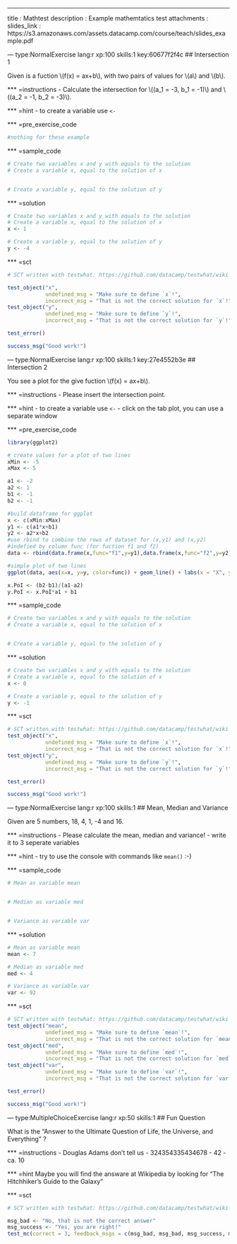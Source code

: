---
title       : Mathtest
description : Example mathemtatics test
attachments :
  slides_link : https://s3.amazonaws.com/assets.datacamp.com/course/teach/slides_example.pdf

--- type:NormalExercise lang:r xp:100 skills:1 key:60677f2f4c
## Intersection 1

Given is a fuction \\(f(x) = ax+b\\), with two pairs of values for \\(a\\) and \\(b\\).

*** =instructions
- Calculate the intersection for \\((a_1 = -3, b_1 = -1)\\) and \\((a_2 = -1, b_2 = -3)\\).

*** =hint
- to create a variable use `<-`

*** =pre_exercise_code
```r
#nothing for these example
```

*** =sample_code
```r
# Create two variables x and y with equals to the solution
# Create a variable x, equal to the solution of x


# Create a variable y, equal to the solution of y

```

*** =solution
```r
# Create two variables x and y with equals to the solution
# Create a variable x, equal to the solution of x
x <- 1

# Create a variable y, equal to the solution of y
y <- -4

```

*** =sct
```r
# SCT written with testwhat: https://github.com/datacamp/testwhat/wiki

test_object("x",
            undefined_msg = "Make sure to define `x`!",
            incorrect_msg = "That is not the correct solution for `x`!")
test_object("y",
            undefined_msg = "Make sure to define `y`!",
            incorrect_msg = "That is not the correct solution for `y`!")

test_error()

success_msg("Good work!")
```

--- type:NormalExercise lang:r xp:100 skills:1 key:27e4552b3e
## Intersection 2
 
You see a plot for the give fuction \\(f(x) = ax+b\\).

*** =instructions
- Please insert the intersection point.

*** =hint
- to create a variable use `<-`
- click on the tab plot, you can use a separate window

*** =pre_exercise_code
```r
library(ggplot2)

# create values for a plot of two lines
xMin <- -5
xMax <- 5

a1 <- -2
a2 <- 1
b1 <- -1
b2 <- -1

#build dataframe for ggplot
x <- c(xMin:xMax)
y1 <- c(a1*x+b1)
y2 <- a2*x+b2
#use rbind to combine the rows of dataset for (x,y1) and (x,y2)
#indefied by column func (for fuction f1 and f2)
data <- rbind(data.frame(x,func="f1",y=y1),data.frame(x,func="f2",y=y2))

#simple plot of two lines
ggplot(data, aes(x=x, y=y, color=func)) + geom_line() + labs(x = "X", y = "Y")

x.PoI <- (b2-b1)/(a1-a2)
y.PoI <- x.PoI*a1 + b1
```

*** =sample_code
```r
# Create two variables x and y with equals to the solution
# Create a variable x, equal to the solution of x


# Create a variable y, equal to the solution of y

```


*** =solution
```r
# Create two variables x and y with equals to the solution
# Create a variable x, equal to the solution of x
x <- 0

# Create a variable y, equal to the solution of y
y <- -1

```

*** =sct
```r
# SCT written with testwhat: https://github.com/datacamp/testwhat/wiki
test_object("x",
            undefined_msg = "Make sure to define `x`!",
            incorrect_msg = "That is not the correct solution for `x`!")
test_object("y",
            undefined_msg = "Make sure to define `y`!",
            incorrect_msg = "That is not the correct solution for `y`!")

test_error()

success_msg("Good work!")
```

--- type:NormalExercise lang:r xp:100 skills:1
## Mean, Median and Variance
 
Given are 5 numbers, 18, 4, 1, -4 and 16.

*** =instructions
- Please calculate the mean, median and variance!
- write it to 3 seperate variables

*** =hint
- try to use the console with commands like `mean()` :-)

*** =sample_code
```r
# Mean as variable mean


# Median as variable med


# Variance as variable var


```


*** =solution
```r
# Mean as variable mean
mean <- 7

# Median as variable med
med <- 4

# Variance as variable var
var <- 92

```

*** =sct
```r
# SCT written with testwhat: https://github.com/datacamp/testwhat/wiki
test_object("mean",
            undefined_msg = "Make sure to define `mean`!",
            incorrect_msg = "That is not the correct solution for `mean`!")
test_object("med",
            undefined_msg = "Make sure to define `med`!",
            incorrect_msg = "That is not the correct solution for `med`!")
test_object("var",
            undefined_msg = "Make sure to define `var`!",
            incorrect_msg = "That is not the correct solution for `var`!")

test_error()

success_msg("Good work!")
```

--- type:MultipleChoiceExercise lang:r xp:50 skills:1
## Fun Question

What is the "Answer to the Ultimate Question of Life, the Universe, and Everything" ?


*** =instructions
- Douglas Adams don't tell us
- 324354335434678
- 42
- ca. 10

*** =hint
Maybe you will find the answare at Wikipedia by looking for "The Hitchhiker's Guide to the Galaxy"

*** =sct
```r
# SCT written with testwhat: https://github.com/datacamp/testwhat/wiki

msg_bad <- "No, that is not the correct answer"
msg_success <- "Yes, you are right!"
test_mc(correct = 3, feedback_msgs = c(msg_bad, msg_bad, msg_success, msg_bad))
```


